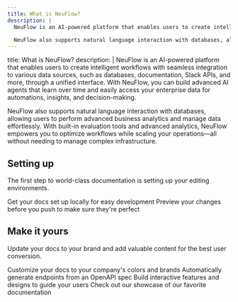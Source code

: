 ```yaml
---
title: What is NeuFlow?
description: |
  NeuFlow is an AI-powered platform that enables users to create intelligent workflows with seamless integration to various data sources, such as databases, documentation, Slack APIs, and more, through a unified interface. With NeuFlow, you can build advanced AI agents that learn over time and easily access your enterprise data for automations, insights, and decision-making.

  NeuFlow also supports natural language interaction with databases, allowing users to perform advanced business analytics and manage data effortlessly. With built-in evaluation tools and advanced analytics, NeuFlow empowers you to optimize workflows while scaling your operations—all without needing to manage complex infrastructure.
---
```

title: What is NeuFlow?
description: |
  NeuFlow is an AI-powered platform that enables users to create intelligent workflows with seamless integration to various data sources, such as databases, documentation, Slack APIs, and more, through a unified interface. With NeuFlow, you can build advanced AI agents that learn over time and easily access your enterprise data for automations, insights, and decision-making.

  NeuFlow also supports natural language interaction with databases, allowing users to perform advanced business analytics and manage data effortlessly. With built-in evaluation tools and advanced analytics, NeuFlow empowers you to optimize workflows while scaling your operations—all without needing to manage complex infrastructure.

## Setting up

The first step to world-class documentation is setting up your editing environments.

<CardGroup cols={2}>
  <Card
    title="Edit Your Docs"
    icon="pen-to-square"
    href="https://mintlify.com/docs/quickstart"
  >
    Get your docs set up locally for easy development
  </Card>
  <Card
    title="Preview Changes"
    icon="image"
    href="https://mintlify.com/docs/development"
  >
    Preview your changes before you push to make sure they're perfect
  </Card>
</CardGroup>

## Make it yours

Update your docs to your brand and add valuable content for the best user conversion.

<CardGroup cols={2}>
  <Card
    title="Customize Style"
    icon="palette"
    href="https://mintlify.com/docs/settings/global"
  >
    Customize your docs to your company's colors and brands
  </Card>
  <Card
    title="Reference APIs"
    icon="code"
    href="https://mintlify.com/docs/api-playground/openapi"
  >
    Automatically generate endpoints from an OpenAPI spec
  </Card>
  <Card
    title="Add Components"
    icon="screwdriver-wrench"
    href="https://mintlify.com/docs/components/accordion"
  >
    Build interactive features and designs to guide your users
  </Card>
  <Card
    title="Get Inspiration"
    icon="stars"
    href="https://mintlify.com/customers"
  >
    Check out our showcase of our favorite documentation
  </Card>
</CardGroup>
